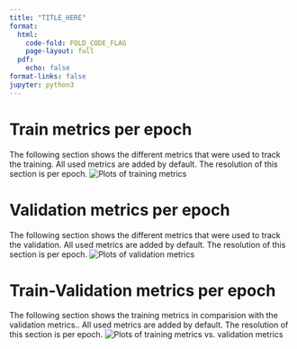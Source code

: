```yaml
---
title: "TITLE_HERE"
format:
  html:
    code-fold: FOLD_CODE_FLAG
    page-layout: full
  pdf:
    echo: false
format-links: false
jupyter: python3
---
```


# Train metrics per epoch
The following section shows the different metrics that were used to track the training. All used metrics are added by
default. The resolution of this section is per epoch.
![Plots of training metrics](TRAIN_PLOTS_PATH)

# Validation metrics per epoch
The following section shows the different metrics that were used to track the validation. All used metrics are added by
default. The resolution of this section is per epoch.
![Plots of validation metrics](VAL_PLOTS_PATH)

# Train-Validation metrics per epoch
The following section shows the training metrics in comparision with the validation metrics.. All used metrics are added
by default. The resolution of this section is per epoch.
![Plots of training metrics vs. validation metrics](TV_PLOTS_PATH)

